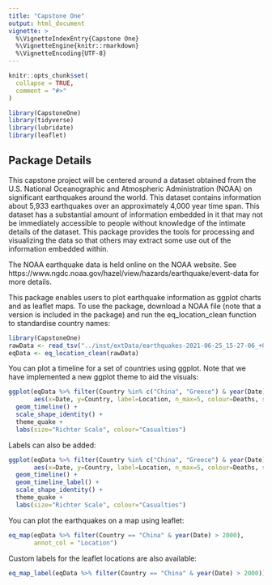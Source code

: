 ```yaml
---
title: "Capstone One"
output: html_document
vignette: >
  %\VignetteIndexEntry{Capstone One}
  %\VignetteEngine{knitr::rmarkdown}
  %\VignetteEncoding{UTF-8}
---
```


```r
knitr::opts_chunk$set(
  collapse = TRUE,
  comment = "#>"
)
```

```r
library(CapstoneOne)
library(tidyverse)
library(lubridate)
library(leaflet)
```

## Package Details

This capstone project will be centered around a dataset obtained from the U.S. National Oceanographic and Atmospheric Administration (NOAA) on significant earthquakes around the world. This dataset contains information about 5,933 earthquakes over an approximately 4,000 year time span. This dataset has a substantial amount of information embedded in it that may not be immediately accessible to people without knowledge of the intimate details of the dataset. This package provides the tools for processing and visualizing the data so that others may extract some use out of the information embedded within.

The NOAA earthquake data is held online on the NOAA website. See https://www.ngdc.noaa.gov/hazel/view/hazards/earthquake/event-data for more details.

This package enables users to plot earthquake information as ggplot charts and as leaflet maps. To use the package, download a NOAA file (note that a version is included in the package) and run the eq_location_clean function to standardise country names:

```r
library(CapstoneOne)
rawData <- read_tsv("../inst/extData/earthquakes-2021-06-25_15-27-06_+0100.tsv")
eqData <- eq_location_clean(rawData)
```

You can plot a timeline for a set of countries using ggplot. Note that we have implemented a new ggplot theme to aid the visuals:

```r
ggplot(eqData %>% filter(Country %in% c("China", "Greece") & year(Date) > 1990), 
       aes(x=Date, y=Country, label=Location, n_max=5, colour=Deaths, size=Mag), alpha=0.1) + 
  geom_timeline() +
  scale_shape_identity() +
  theme_quake +
  labs(size="Richter Scale", colour="Casualties") 
```

Labels can also be added:
```r
ggplot(eqData %>% filter(Country %in% c("China", "Greece") & year(Date) > 1990), 
       aes(x=Date, y=Country, label=Location, n_max=5, colour=Deaths, size=Mag), alpha=0.1) + 
  geom_timeline() +
  geom_timeline_label() +
  scale_shape_identity() +
  theme_quake +
  labs(size="Richter Scale", colour="Casualties") 
```

You can plot the earthquakes on a map using leaflet:

```r
eq_map(eqData %>% filter(Country == "China" & year(Date) > 2000),
       annot_col = "Location")
```

Custom labels for the leaflet locations are also available:

```r
eq_map_label(eqData %>% filter(Country == "China" & year(Date) > 2000))
```
